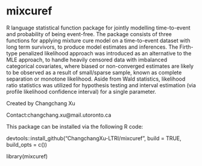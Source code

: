 # mixcuref

R language statistical function package for jointly modelling time-to-event and probability of being event-free. The package consists of three functions for applying mixture cure model on a time-to-event dataset with long term survivors, to produce model estimates and inferences. The Firth-type penalized likelihood approach was introduced as an alternative to the MLE approach, to handle heavily censored data with imbalanced categorical covariates, where biased or non-converged estimates are likely to be observed as a result of small/sparse sample, known as complete separation or monotone likelihood. Aside from Wald statistics, likelihood ratio statistics was utilized for hypothesis testing and interval estimation (via profile likelihood confidence interval) for a single parameter.

Created by Changchang Xu

Contact:changchang.xu@mail.utoronto.ca

This package can be installed via the following R code:

devtools::install_github("ChangchangXu-LTRI/mixcuref", build = TRUE, build_opts = c())

library(mixcuref)

